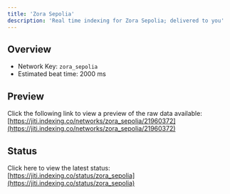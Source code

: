 ```yaml
---
title: 'Zora Sepolia'
description: 'Real time indexing for Zora Sepolia; delivered to you'
---
```


## Overview
- Network Key: `zora_sepolia`
- Estimated beat time: 2000 ms

## Preview
Click the following link to view a preview of the raw data available: [https://jiti.indexing.co/networks/zora_sepolia/21960372](https://jiti.indexing.co/networks/zora_sepolia/21960372)

## Status
Click here to view the latest status: [https://jiti.indexing.co/status/zora_sepolia](https://jiti.indexing.co/status/zora_sepolia)
